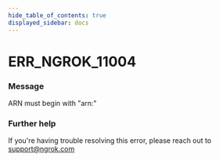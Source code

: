 ```yaml
---
hide_table_of_contents: true
displayed_sidebar: docs
---
```



# ERR_NGROK_11004

### Message

ARN must begin with "arn:"

### Further help

If you're having trouble resolving this error, please reach out to [support@ngrok.com](mailto:support@ngrok.com?subject=Help%20with%20ERR_NGROK_11004)

<ErrorDetails error="err_ngrok_11004" />
